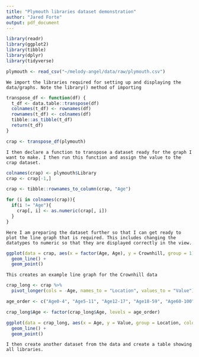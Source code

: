 ```yaml
---
title: "Plymouth libraries dataset demonstration"
author: "Jared Forte"
output: pdf_document
---
```


```r
library(readr)
library(ggplot2)
library(tibble)
library(dplyr)
library(tidyverse)

plymouth <- read_csv("~/melody-angel/data/raw/plymouth.csv")
```

`We import the libraries required for setting up and displaying the data/graphs. Note the library() method of importing`

```r
transpose_df <- function(df) {
  t_df <- data.table::transpose(df)
  colnames(t_df) <- rownames(df)
  rownames(t_df) <- colnames(df)
  tibble::as_tibble(t_df)
  return(t_df)
}

crap <- transpose_df(plymouth)
```

`I then declare a function to transpose a dataset ready for the graph I want to make. I then run this function and assign the value to the crap dataset.`

```r
colnames(crap) <- plymouth$Library
crap <- crap[-1,]

crap <- tibble::rownames_to_column(crap, "Age")

for (i in colnames(crap)){
  if(i != "Age"){
    crap[, i] <- as.numeric(crap[, i])
  }
}
```

`Here I am preparing the dataset further so that I can get ready to plot the line graph that is required. This includes changing the datatypes to numeric so that they are displayed correctly in the view.`

```r
ggplot(data = crap, aes(x = factor(Age, Age), y = Crownhill, group = 1)) +
  geom_line() +
  geom_point()
```
  
`This creates an example line graph for the Crownhill data`

```r
crap_long <- crap %>%
  pivot_longer(cols = -Age, names_to = "Location", values_to = "Value")

age_order <- c("Age0-4", "Age5-11", "Age12-17", "Age18-59", "Age60-100")

crap_long$Age <- factor(crap_long$Age, levels = age_order)

ggplot(data = crap_long, aes(x = Age, y = Value, group = Location, color = Location)) +
  geom_line() +
  geom_point()
```

`I then create another dataset from the data and create a table showing all libraries.`
  


